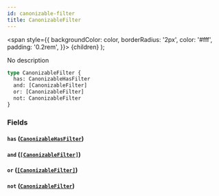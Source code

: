 ```yaml
---
id: canonizable-filter
title: CanonizableFilter
---
```


<span
style={{
      backgroundColor: color,
      borderRadius: '2px',
      color: '#fff',
      padding: '0.2rem',
    }}>
{children}
</span>
);

No description

```graphql
type CanonizableFilter {
  has: CanonizableHasFilter
  and: [CanonizableFilter]
  or: [CanonizableFilter]
  not: CanonizableFilter
}
```

### Fields

#### `has` ([`CanonizableHasFilter`](/docs/schema/enums/canonizable-has-filter))

#### `and` ([`[CanonizableFilter]`](/docs/schema/inputs/canonizable-filter))

#### `or` ([`[CanonizableFilter]`](/docs/schema/inputs/canonizable-filter))

#### `not` ([`CanonizableFilter`](/docs/schema/inputs/canonizable-filter))
